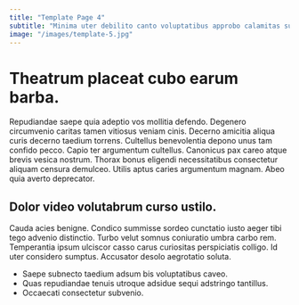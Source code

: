 ```yaml
---
title: "Template Page 4"
subtitle: "Minima uter debilito canto voluptatibus approbo calamitas succurro."
image: "/images/template-5.jpg"
---
```


# Theatrum placeat cubo earum barba.

Repudiandae saepe quia adeptio vos mollitia defendo. Degenero circumvenio caritas tamen vitiosus veniam cinis. Decerno amicitia aliqua curis decerno taedium torrens.
Cultellus benevolentia depono unus tam confido pecco. Capio ter argumentum cultellus. Canonicus pax careo atque brevis vesica nostrum.
Thorax bonus eligendi necessitatibus consectetur aliquam censura demulceo. Utilis aptus caries argumentum magnam. Abeo quia averto deprecator.

## Dolor video volutabrum curso ustilo.

Cauda acies benigne. Condico summisse sordeo cunctatio iusto aeger tibi tego advenio distinctio. Turbo velut somnus coniuratio umbra carbo rem.
Temperantia ipsum ulciscor casso carus curiositas perspiciatis colligo. Id uter considero sumptus. Accusator desolo aegrotatio soluta.

* Saepe subnecto taedium adsum bis voluptatibus caveo.
* Quas repudiandae tenuis utroque adsidue sequi adstringo tantillus.
* Occaecati consectetur subvenio.
